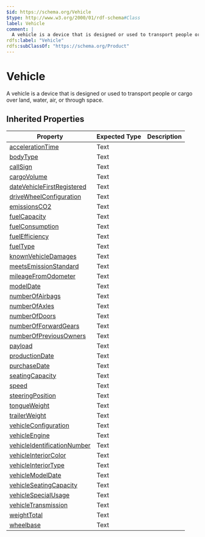 ```yaml
---
$id: https://schema.org/Vehicle
$type: http://www.w3.org/2000/01/rdf-schema#Class
label: Vehicle
comment: |
  A vehicle is a device that is designed or used to transport people or cargo over land, water, air, or through space.
rdfs:label: "Vehicle"
rdfs:subClassOf: "https://schema.org/Product"
---
```


# Vehicle

A vehicle is a device that is designed or used to transport people or cargo over land, water, air, or through space.

## Inherited Properties

| Property | Expected Type | Description |
| --- | --- | --- |
| [accelerationTime](https://schema.org/accelerationTime) | Text |  |
| [bodyType](https://schema.org/bodyType) | Text |  |
| [callSign](https://schema.org/callSign) | Text |  |
| [cargoVolume](https://schema.org/cargoVolume) | Text |  |
| [dateVehicleFirstRegistered](https://schema.org/dateVehicleFirstRegistered) | Text |  |
| [driveWheelConfiguration](https://schema.org/driveWheelConfiguration) | Text |  |
| [emissionsCO2](https://schema.org/emissionsCO2) | Text |  |
| [fuelCapacity](https://schema.org/fuelCapacity) | Text |  |
| [fuelConsumption](https://schema.org/fuelConsumption) | Text |  |
| [fuelEfficiency](https://schema.org/fuelEfficiency) | Text |  |
| [fuelType](https://schema.org/fuelType) | Text |  |
| [knownVehicleDamages](https://schema.org/knownVehicleDamages) | Text |  |
| [meetsEmissionStandard](https://schema.org/meetsEmissionStandard) | Text |  |
| [mileageFromOdometer](https://schema.org/mileageFromOdometer) | Text |  |
| [modelDate](https://schema.org/modelDate) | Text |  |
| [numberOfAirbags](https://schema.org/numberOfAirbags) | Text |  |
| [numberOfAxles](https://schema.org/numberOfAxles) | Text |  |
| [numberOfDoors](https://schema.org/numberOfDoors) | Text |  |
| [numberOfForwardGears](https://schema.org/numberOfForwardGears) | Text |  |
| [numberOfPreviousOwners](https://schema.org/numberOfPreviousOwners) | Text |  |
| [payload](https://schema.org/payload) | Text |  |
| [productionDate](https://schema.org/productionDate) | Text |  |
| [purchaseDate](https://schema.org/purchaseDate) | Text |  |
| [seatingCapacity](https://schema.org/seatingCapacity) | Text |  |
| [speed](https://schema.org/speed) | Text |  |
| [steeringPosition](https://schema.org/steeringPosition) | Text |  |
| [tongueWeight](https://schema.org/tongueWeight) | Text |  |
| [trailerWeight](https://schema.org/trailerWeight) | Text |  |
| [vehicleConfiguration](https://schema.org/vehicleConfiguration) | Text |  |
| [vehicleEngine](https://schema.org/vehicleEngine) | Text |  |
| [vehicleIdentificationNumber](https://schema.org/vehicleIdentificationNumber) | Text |  |
| [vehicleInteriorColor](https://schema.org/vehicleInteriorColor) | Text |  |
| [vehicleInteriorType](https://schema.org/vehicleInteriorType) | Text |  |
| [vehicleModelDate](https://schema.org/vehicleModelDate) | Text |  |
| [vehicleSeatingCapacity](https://schema.org/vehicleSeatingCapacity) | Text |  |
| [vehicleSpecialUsage](https://schema.org/vehicleSpecialUsage) | Text |  |
| [vehicleTransmission](https://schema.org/vehicleTransmission) | Text |  |
| [weightTotal](https://schema.org/weightTotal) | Text |  |
| [wheelbase](https://schema.org/wheelbase) | Text |  |
